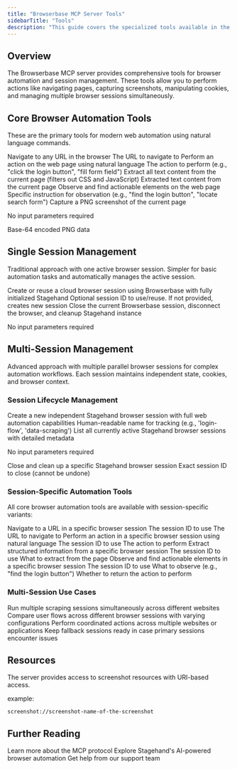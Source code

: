 ```yaml
---
title: "Browserbase MCP Server Tools"
sidebarTitle: "Tools"
description: "This guide covers the specialized tools available in the Browserbase MCP server for browser automation and interaction."
---
```


## Overview

The Browserbase MCP server provides comprehensive tools for browser automation and session management. These tools allow you to perform actions like navigating pages, capturing screenshots, manipulating cookies, and managing multiple browser sessions simultaneously.

## Core Browser Automation Tools

These are the primary tools for modern web automation using natural language commands.

<Accordion title="browserbase_stagehand_navigate">
Navigate to any URL in the browser

<ParamField path="url" type="string" required>
  The URL to navigate to
</ParamField>
</Accordion>

<Accordion title="browserbase_stagehand_act">
Perform an action on the web page using natural language

<ParamField path="action" type="string" required>
  The action to perform (e.g., "click the login button", "fill form field")
</ParamField>

</Accordion>

<Accordion title="browserbase_stagehand_extract">
Extract all text content from the current page (filters out CSS and JavaScript)

<ParamField path="instruction" type="string">
  Extracted text content from the current page
</ParamField>
</Accordion>

<Accordion title="browserbase_stagehand_observe">
Observe and find actionable elements on the web page

<ParamField path="instruction" type="string" required>
  Specific instruction for observation (e.g., "find the login button", "locate search form")
</ParamField>

</Accordion>

<Accordion title="browserbase_screenshot">
Capture a PNG screenshot of the current page

<Info>No input parameters required</Info>

<ResponseField name="image" type="string">
  Base-64 encoded PNG data
</ResponseField>
</Accordion>

## Single Session Management

Traditional approach with one active browser session. Simpler for basic automation tasks and automatically manages the active session.

<Accordion title="browserbase_session_create">
Create or reuse a cloud browser session using Browserbase with fully initialized Stagehand

<ParamField path="sessionId" type="string">
  Optional session ID to use/reuse. If not provided, creates new session
</ParamField>

</Accordion>

<Accordion title="browserbase_session_close">
Close the current Browserbase session, disconnect the browser, and cleanup Stagehand instance

<Info>No input parameters required</Info>

</Accordion>

## Multi-Session Management

Advanced approach with multiple parallel browser sessions for complex automation workflows. Each session maintains independent state, cookies, and browser context.

### Session Lifecycle Management

<Accordion title="multi_browserbase_stagehand_session_create">
Create a new independent Stagehand browser session with full web automation capabilities

<ParamField path="name" type="string">
  Human-readable name for tracking (e.g., 'login-flow', 'data-scraping')
</ParamField>
</Accordion>

<Accordion title="multi_browserbase_stagehand_session_list">
List all currently active Stagehand browser sessions with detailed metadata

<Info>No input parameters required</Info>

</Accordion>

<Accordion title="multi_browserbase_stagehand_session_close">
Close and clean up a specific Stagehand browser session

<ParamField path="sessionId" type="string" required>
  Exact session ID to close (cannot be undone)
</ParamField>
</Accordion>

### Session-Specific Automation Tools

All core browser automation tools are available with session-specific variants:

<Accordion title="multi_browserbase_stagehand_navigate_session">
Navigate to a URL in a specific browser session

<ParamField path="sessionId" type="string" required>
  The session ID to use
</ParamField>

<ParamField path="url" type="string" required>
  The URL to navigate to
</ParamField>
</Accordion>

<Accordion title="multi_browserbase_stagehand_act_session">
Perform an action in a specific browser session using natural language

<ParamField path="sessionId" type="string" required>
  The session ID to use
</ParamField>

<ParamField path="action" type="string" required>
  The action to perform
</ParamField>

</Accordion>

<Accordion title="multi_browserbase_stagehand_extract_session">
Extract structured information from a specific browser session

<ParamField path="sessionId" type="string" required>
  The session ID to use
</ParamField>

<ParamField path="instruction" type="string" required>
  What to extract from the page
</ParamField>
</Accordion>

<Accordion title="multi_browserbase_stagehand_observe_session">
Observe and find actionable elements in a specific browser session

<ParamField path="sessionId" type="string" required>
  The session ID to use
</ParamField>

<ParamField path="instruction" type="string" required>
  What to observe (e.g., "find the login button")
</ParamField>

<ParamField path="returnAction" type="boolean">
  Whether to return the action to perform
</ParamField>
</Accordion>

### Multi-Session Use Cases

<CardGroup cols={2}>
  <Card title="Parallel Data Collection" icon="globe">
    Run multiple scraping sessions simultaneously across different websites
  </Card>
  
  <Card title="A/B Testing" icon="flask">
    Compare user flows across different browser sessions with varying configurations
  </Card>
  
  <Card title="Cross-Site Operations" icon="link">
    Perform coordinated actions across multiple websites or applications
  </Card>
  
  <Card title="Backup Sessions" icon="shield">
    Keep fallback sessions ready in case primary sessions encounter issues
  </Card>
</CardGroup>

## Resources

<Card title="Screenshot Resources" icon="camera">
  The server provides access to screenshot resources with URI-based access. 

  example: 
  ```
  screenshot://screenshot-name-of-the-screenshot
  ```

</Card>

## Further Reading

<CardGroup cols={3}>
<Card title="Model Context Protocol (MCP) Docs" icon="book" href="https://modelcontextprotocol.io/introduction">
Learn more about the MCP protocol
</Card>

<Card title="Stagehand Documentation" icon="robot" href="https://docs.stagehand.dev/">
Explore Stagehand's AI-powered browser automation
</Card>

<Card title="Support" icon="headset" href="mailto:support@browserbase.com">
Get help from our support team
</Card>
</CardGroup>